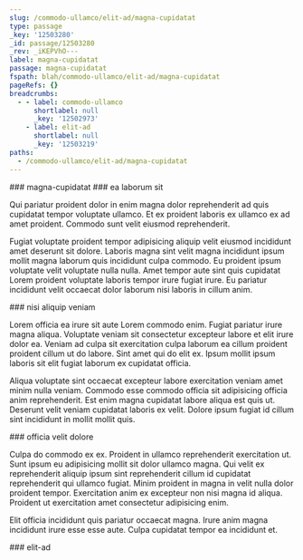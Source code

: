 ```yaml
---
slug: /commodo-ullamco/elit-ad/magna-cupidatat
type: passage
_key: '12503280'
_id: passage/12503280
_rev: _iKEPVhO---
label: magna-cupidatat
passage: magna-cupidatat
fspath: blah/commodo-ullamco/elit-ad/magna-cupidatat
pageRefs: {}
breadcrumbs:
  - - label: commodo-ullamco
      shortlabel: null
      _key: '12502973'
    - label: elit-ad
      shortlabel: null
      _key: '12503219'
paths:
  - /commodo-ullamco/elit-ad/magna-cupidatat
---
```


<NuggetArea>
<Passage slug="/commodo-ullamco/elit-ad/magna-cupidatat" type="passage" _key="12503280" _id="passage/12503280" _rev="_iKEPVhO---" label="magna-cupidatat" passage="magna-cupidatat" fspath="blah/commodo-ullamco/elit-ad/magna-cupidatat" paths="/commodo-ullamco/elit-ad/magna-cupidatat">
<NuggetBody>
### magna-cupidatat

</NuggetBody>
<Breadcrumbs>
<Crumbs>
<Crumb _key="12502973" label="commodo-ullamco" /><Crumb _key="12503219" label="elit-ad" />
</Crumbs>
</Breadcrumbs>
</Passage>

<NuggetsInbound>
</NuggetsInbound>
<NuggetsOutbound>
<Nugget direction="outbound" type="nugget" _key="775c2f89-7254-4d2e-b070-41e703d0514a" _id="nugget/775c2f89-7254-4d2e-b070-41e703d0514a" _rev="_iKEPVhO--_" fspath="blah/commodo-ullamco/elit-ad/magna-cupidatat/ea-laborum-sit.md" label="ea laborum sit" paths="/commodo-ullamco/elit-ad/magna-cupidatat/ea-laborum-sit" slug="/commodo-ullamco/elit-ad/magna-cupidatat/ea-laborum-sit">
<NuggetBody>
### ea laborum sit

Qui pariatur proident dolor in enim magna dolor reprehenderit ad quis cupidatat tempor voluptate ullamco. Et ex proident laboris ex ullamco ex ad amet proident. Commodo sunt velit eiusmod reprehenderit.

Fugiat voluptate proident tempor adipisicing aliquip velit eiusmod incididunt amet deserunt sit dolore. Laboris magna sint velit magna incididunt ipsum mollit magna laborum quis incididunt culpa commodo. Eu proident ipsum voluptate velit voluptate nulla nulla. Amet tempor aute sint quis cupidatat Lorem proident voluptate laboris tempor irure fugiat irure. Eu pariatur incididunt velit occaecat dolor laborum nisi laboris in cillum anim.

</NuggetBody>
</Nugget>

<Nugget direction="outbound" type="nugget" _key="cd0111d2-ae44-463f-8fbe-969a2aa72c7d" _id="nugget/cd0111d2-ae44-463f-8fbe-969a2aa72c7d" _rev="_iKEPVhS---" fspath="blah/commodo-ullamco/elit-ad/magna-cupidatat/nisi-aliquip-veniam.md" label="nisi aliquip veniam" paths="/commodo-ullamco/elit-ad/magna-cupidatat/nisi-aliquip-veniam" slug="/commodo-ullamco/elit-ad/magna-cupidatat/nisi-aliquip-veniam">
<NuggetBody>
### nisi aliquip veniam

Lorem officia ea irure sit aute Lorem commodo enim. Fugiat pariatur irure magna aliqua. Voluptate veniam sit consectetur excepteur labore et elit irure dolor ea. Veniam ad culpa sit exercitation culpa laborum ea cillum proident proident cillum ut do labore. Sint amet qui do elit ex. Ipsum mollit ipsum laboris sit elit fugiat laborum ex cupidatat officia.

Aliqua voluptate sint occaecat excepteur labore exercitation veniam amet minim nulla veniam. Commodo esse commodo officia sit adipisicing officia anim reprehenderit. Est enim magna cupidatat labore aliqua est quis ut. Deserunt velit veniam cupidatat laboris ex velit. Dolore ipsum fugiat id cillum sint incididunt in mollit mollit quis.

</NuggetBody>
</Nugget>

<Nugget direction="outbound" type="nugget" _key="8355f28b-11dc-449f-9b10-319bf521e058" _id="nugget/8355f28b-11dc-449f-9b10-319bf521e058" _rev="_iKEPVhS--_" fspath="blah/commodo-ullamco/elit-ad/magna-cupidatat/officia-velit-dolore.md" label="officia velit dolore" paths="/commodo-ullamco/elit-ad/magna-cupidatat/officia-velit-dolore" slug="/commodo-ullamco/elit-ad/magna-cupidatat/officia-velit-dolore">
<NuggetBody>
### officia velit dolore

Culpa do commodo ex ex. Proident in ullamco reprehenderit exercitation ut. Sunt ipsum eu adipisicing mollit sit dolor ullamco magna. Qui velit ex reprehenderit aliquip ipsum sint reprehenderit cillum id cupidatat reprehenderit qui ullamco fugiat. Minim proident in magna in velit nulla dolor proident tempor. Exercitation anim ex excepteur non nisi magna id aliqua. Proident ut exercitation amet consectetur adipisicing enim.

Elit officia incididunt quis pariatur occaecat magna. Irure anim magna incididunt irure esse esse aute. Culpa cupidatat tempor ea incididunt et.

</NuggetBody>
</Nugget>

</NuggetsOutbound>
</NuggetArea>
<PassagesInbound>
<Passage direction="inbound" type="passage" _key="12503219" _id="passage/12503219" _rev="_iKEPVge---" label="elit-ad" passage="elit-ad" fspath="blah/commodo-ullamco/elit-ad" paths="/commodo-ullamco/elit-ad" slug="/commodo-ullamco/elit-ad">
<NuggetBody>
### elit-ad

</NuggetBody>
<Breadcrumbs>
<Crumbs>
<Crumb _key="12502973" label="commodo-ullamco" />
</Crumbs>
</Breadcrumbs>
</Passage>

</PassagesInbound>
<PassagesOutbound>
</PassagesOutbound>